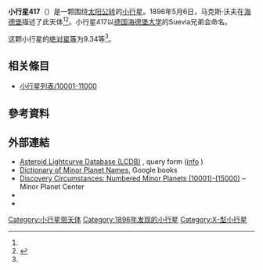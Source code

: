 {{Infobox planet
 | minorplanet     = yes
 | name            = 417 Suevia
 | background      = #D6D6D6
 | image = 
 | image_size      = 
 | caption         =
 | discovery_ref   =  <ref name="MPC-object" />
 | discoverer      = [[马克斯·沃夫|马克斯·沃夫]]
 | discovery_site  = [[海德堡|海德堡]]
 | discovered      = 1896年5月6日
 | mpc_name        = 417 Suevia
 | alt_names       = 417 Suevia
 | pronounced      = 
 | named_after     = <ref name="MPC-object" />
 | mp_category     = [[主帶小行星|主帶小行星]] <ref name="MPC-object" /><ref name="jpldata" />
 | orbit_ref       = <ref name="a">[http://ssd.jpl.nasa.gov/sbdb.cgi?sstr=417 417] {{Wayback|url=http://ssd.jpl.nasa.gov/sbdb.cgi?sstr=417 |date=20210813225849 }}，小行星數據庫瀏覽器（JPL Small-Body Database Browser）－[[美国国家航空航天局|美国国家航空航天局]]喷气推进实验室</ref>
 | epoch           = 2018-03-23.0（[[儒略日|JD]] 2458200.5）
 | uncertainty     = 0
 | observation_arc = 
 | aphelion = {{convert|3.181|AU|km|3|abbr=on|lk=out}}
 | perihelion      = {{convert|2.4197761|AU|km|3|abbr=on}}
 | semimajor       = 2.8005511
 | eccentricity    = 0.1359643
 | period          = 4.69[[儒略年|yr]]
 | mean_anomaly    = 30.31372[[度|°]]
 | mean_motion     = {{Deg2DMS|0.21029970|sup=ms}} / day
 | inclination     = 6.64953
 | asc_node        = 199.52810°
 | arg_peri        = 349.24849
 | mean_diameter   = 
 | rotation        = 
 | albedo          =
 | spectral_type   =
 | abs_magnitude   = 9.34<ref name="jpldata" />
}}
'''小行星417'''（{{lang-en|417 Suevia}}）是一颗围绕[[太阳|太阳]][[公转|公转]]的[[小行星|小行星]]。1896年5月6日，马克斯·沃夫在[[海德堡|海德堡]]描述了此天体<ref name="a" /><ref>{{cite news|title=小行星列表|url=http://cfa-www.harvard.edu/iau/lists/NumberedMPs.txt|accessdate=2018-10-19|newspaper=哈佛大学|archive-date=2008-05-17|archive-url=https://web.archive.org/web/20080517010638/http://cfa-www.harvard.edu/iau/lists/NumberedMPs.txt|dead-url=no}}</ref>。小行星417以[[德国|德国]][[海德堡大学|海德堡大学]]的Suevia兄弟会命名。

这颗小行星的[[绝对星等|绝对星等]]为9.34等<ref name="a" />。

== 相关條目 ==
*[[小行星列表/10001-11000|小行星列表/10001-11000]]

== 參考資料 ==
{{reflist|refs=

<ref name="jpldata">{{cite web
  |type       = 2018-01-26 last obs.
  |title      = JPL Small-Body Database Browser:417 Suevia-417 Suevia
  |url        = https://ssd.jpl.nasa.gov/sbdb.cgi?sstr=417
  |publisher  = [[Jet_Propulsion_Laboratory|Jet Propulsion Laboratory]]
  |accessdate = 28 March 2018}}</ref>

<ref name="MPC-object">{{cite web
  |title      = 417 Suevia
  |work      = Minor Planet Center
  |url      = https://www.minorplanetcenter.net/db_search/show_object?object_id=417
  |accessdate      = 28 March 2018
  |archive-date      = 2016-03-04
  |archive-url      = https://web.archive.org/web/20160304111531/http://www.minorplanetcenter.net/db_search/show_object?object_id=417
  |dead-url      = no
  }}</ref>

}}

==  外部連結 ==
* [http://www.minorplanet.info/PHP/lcdbsummaryquery.php Asteroid Lightcurve Database (LCDB)] {{Wayback|url=http://www.minorplanet.info/PHP/lcdbsummaryquery.php |date=20171210173955 }}, query form ([http://www.minorplanet.info/lightcurvedatabase.html info] {{Wayback|url=http://www.minorplanet.info/lightcurvedatabase.html |date=20171216050541 }})
* [https://books.google.com/books?id=aeAg1X7afOoC&pg Dictionary of Minor Planet Names], Google books
* [http://www.minorplanetcenter.net/iau/lists/NumberedMPs010001.html Discovery Circumstances: Numbered Minor Planets (10001)-(15000)] {{Wayback|url=http://www.minorplanetcenter.net/iau/lists/NumberedMPs010001.html |date=20180612162317 }} – Minor Planet Center
* {{AstDys|417}}
* {{JPL small body}}

{{Minor Planet Number|[[小行星416|小行星416]]|[[小行星418|小行星418]]}}
{{小天体}}

[[Category:小行星带天体|Category:小行星带天体]]
[[Category:1896年发现的小行星|Category:1896年发现的小行星]]
[[Category:X-型小行星|Category:X-型小行星]]